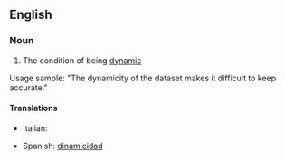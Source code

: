 ==English==

===Noun===
{{en-noun|-}}

# The condition of being [[dynamic]]

Usage sample: "The dynamicity of the dataset makes it difficult to keep accurate."

====Translations====
{{trans-top|condition of being dynamic}}
* Italian: {{t-|it|dinamicità|f}}
{{trans-mid}}
* Spanish: [[dinamicidad]] {{f}}
{{trans-bottom}}